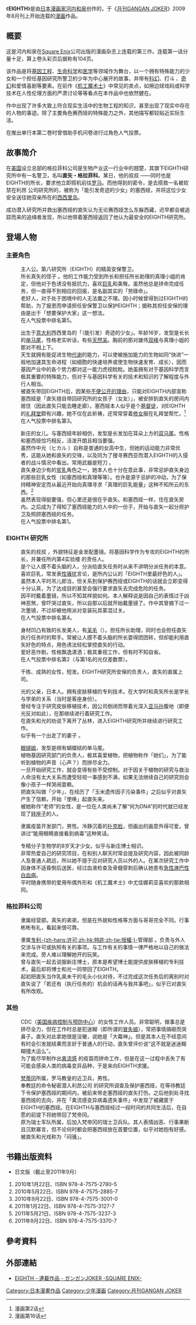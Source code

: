 {{noteTA
|1=zh-hant:長髮;zh-hans:长发;
}}
{{refimprove|time=2011-08-14T13:41:17+00:00}}
{{Infobox animanga/Headerofja
|title= EIGHTH
|image= Manga_Eighth_Vol1_Cover_JP.jpg
|caption= 日版第一卷封面
|japanese= EIGHTH
|english= EIGHTH
|kana= エイス
|romaji= eisu
|genre= [[少年漫画|少年漫画]]、[[喜剧|喜剧]]
}}
{{Infobox animanga/Manga
|標題= 
|作者= [[河内和泉|河内和泉]]
|作畫= 
|出版社= {{flagicon|JPN}} [[史克威尔艾尼克斯|史克威尔艾尼克斯]]
|其他出版社= 
|連載雜誌= [[月刊GANGAN_JOKER|月刊GANGAN JOKER]]
|label= GANGAN COMICS JOKER
|發售日= 2009年7月22日
|開始= 2009年8月號
|結束= 2016年6月號
|冊數= 全16冊
|話數= 全71話+外傳2話
|其他= 
}}
{{Infobox animanga/Footerofja}}
{{漫画}}
《'''EIGHTH'''》是由[[日本|日本]][[漫画家|漫画家]][[河内和泉|河内和泉]]创作的，于《[[月刊GANGAN_JOKER|月刊GANGAN JOKER]]》2009年8月刊上开始连载的[[漫画|漫画]]作品。

== 概要 ==

这是河内和泉在[[史克威尔艾尼克斯#出版部门|Square Enix]]公司出版的漫画杂志上连载的第三作。连载第一话分量十足，算上卷头彩页后据称有104页。

该作品是将[[基因工程|基因工程]]、[[生命科学|生命科学]]和[[医疗卫生|医学]]等领域作为舞台，以一个拥有特殊能力的少女和一个担任基因研究所警卫的少年为中心展开的故事，并带有[[科幻|科幻]]、打斗<!--action-->、[[奇幻|奇幻]]和爱情喜剧等要素。在前作《[[机工魔术士|机工魔术士]]》中常见的卖点，如擦边球戏码或科学技术在人性伦理方面的严肃讨论等等看点在本作品中也依然健在。

作中出现了许多大致上符合现实生活中的生物工程的知识，甚至出现了现实中存在的人物的事迹。除了主要角色赛西娅的特殊能力之外，其他描写都较贴近实际生活。

在推出单行本第二卷时曾借助手机问卷进行过角色人气投票。

== 故事简介 ==

在[[美国|美国]]设立总部的格拉菲科公司是生物产业这一行业中的翘楚，其旗下EIGHTH研究所中有一名警卫，名叫'''直矢・格拉菲科<!--暂定名。ナオヤ・グラフィコ-->'''。某日，他的叔叔<!--暂定-->——同时也是EIGHTH的所长，要求他立即搭机前往[[罗马|罗马]]。而他得到的密令，是去搭救一名被软禁在利昂<!--レオン，暂定-->公司研究所的，被称为「能引发奇迹的少女」的塞西娅，并将这位少女安全送往她双亲所在的[[西西里岛|西西里岛]]。 

成功潜入研究所并救出塞西娅的直矢认为无论赛西娅怎么东躲西藏，迟早都会被追踪而来的追缉者发现，所以他带着塞西娅返回了他认为最安全的EIGHTH研究所。

== 登場人物 ==
=== 主要角色 ===
; {{nihongo|直矢・格拉菲科<!--暂定名-->|ナオヤ・グラフィコ}}
: 主人公。第八研究所（EIGHTH）的精英安保警卫。
: 所长真矢的侄子<!--暂定-->。他的工作能力受到所长和担任所长助理的真理小姐的肯定，但他对于色诱没有抵抗力，喜欢[[巨乳|巨乳]]和美臀。虽然他总是拼命完成任务，但一直得不到相应的回报，是名副其实的「劳碌命」。
: 老好人，对于处于困境中的人无法置之不理。因小时候曾得到过EIGHTH的帮助，为了报恩而申请担任安保警卫以保护EIGHTH；据称其担任安保的理由是出于「想要保护大家」这一想法。
: 在人气投票中排名第5。
<!--其名字中的なお译作直，や参考真矢而译作矢。其姓氏与公司名相同，可能是公司创始者的后代。-->

; {{nihongo|塞西娅<!--暂定名-->|セルシア}}
: 出生于[[意大利|意大利]]西西里岛的「（能引发）奇迹的少女」。年龄16岁，发型是长长的[[马尾|单马尾]]，性格老实听话，有些[[天然呆|天然呆]]。胸前的那对雄伟[[乳房|双峰]]与真理小姐的那对不相上下。
: 天生就拥有能促进生物[[代谢|代谢]]的能力，可以使被施加能力的生物如同“快进”一般地加速其生命进程（如细胞的快速培养或使生物快速发育、成长），因而基因产业中的各个势力都对这一能力虎视眈眈。她虽拥有对于基因科学而言极其重要的特殊能力，但对于与基因科学有关的技术和知识的了解程度与外行人相当。
: 被直矢带回EIGHTH后，因某些[[大人的事情|不便公开的理由]]，只能对EIGHTH内部宣称塞西娅是「直矢擅自带回研究所的女孩子（女友）」，被安排到直矢的房间内居住（因此直矢只能去睡走廊）。塞西娅本人似乎是个[[基督徒|基督徒]]，对EIGHTH的[[礼拜堂|礼拜堂]]颇有兴趣，她不仅在此祈祷，还常常穿着[[修女|修女]]服在礼拜堂帮忙。<ref>漫画第2话</ref>
: 在人气投票中排名第3。

; {{nihongo|新庄光<!--暂定名-->|新庄 ヒカル（しんじょう - ）}}
: 新庄的女儿。与塞西娅年龄相仿，发型是长发加在耳朵上方的[[双马尾|双马尾]]。性格和塞西娅恰巧相反，活泼开朗且相当要强。
: 虽然作中光（ヒカル<!--暂定名-->）自称是普通的女高中生，但她的运动能力非常优秀，这能从她和直矢的交锋，以及同为了搜寻赛西亚而潜入EIGHTH的入侵者的战斗情况中看出。常用武器是短刀<!--knife-->。
: 直矢身边少有的[[贫乳|贫乳]]角色之一，她本人也十分在意此事，非常忌妒直矢身边的那些巨乳女性（如塞西娅和真理等等）。也许是源于忌妒的冲动，为了保持精神安定而从最近开始向真理寻求「真理的巨乳能量」这种不知所云的东西。<ref>漫画第16话</ref>
: 虽然表现得挺要强，但心里还是很在乎直矢。和塞西娅一样，住在直矢房内。之后成为了得知了塞西娅能力的人中的一份子，开始与直矢一起分担护卫及照顾塞西娅的任务。
: 在人气投票中排名第1。

=== EIGHTH 研究所 ===
; {{nihongo|真矢|真矢（しんや）}}
: 直矢的叔叔<!--暂定。也可能是舅舅。-->，外貌特征是金发配墨镜。将基因科学作为专攻的EIGHTH的所长，并兼任所内第4实验楼<!--lab-->的责任人。
: 是个让人摸不着头脑的人，分派给直矢任务时从来不讲明分派任务的本意。喜欢巨乳，常发表[[性骚扰|性骚扰]]言论，是所内公认的「EIGHTH里最好色的人」。
: 虽然本人平时吊儿郎当，但关系到保护赛西娅或EIGHTH的话就会立即变得十分认真，为了达成目的甚至会强行要求直矢去完成危险的任务。
: 因平时戴着墨镜，所以不知其样貌如何。本人解释说是因自己的表情过于凶神恶煞，曾吓哭过直矢，所以自那以后就开始戴墨镜了。作中其曾摘下过一次墨镜，不过却被他用派对变装玩具蒙混过关。
: 在人气投票中排名第4。

; {{nihongo|真理|真理（まり）}}
: 身材凹凸有致的长发美人，有[[呆毛|呆毛]]（{{jpn|j=アホ毛|hg=あほげ|rm=ahoge|f=t}}）。担任所长助理，同时也会担任直矢执行任务时的帮手。常被让人摸不着头脑的所长耍得团团转，但却能利用直矢好色的特点，用色诱法轻松掌控直矢的行动。
: 爱好恶作剧，性格飘逸潇洒；极其重视工作，但有时不知自省。
: 在人气投票中排名第2（与第1名的光仅差数票）。

; {{nihongo|米拉<!--暂定名-->|ミラ}}
: 干练、成熟的女性，短发。EIGHTH研究所安保的负责人，直矢的直属上司。

; {{nihongo|新庄博士|新庄（しんじょう）}}
: 光的父亲，日本人。拥有皮肤移植的专利技术。在大学时和真矢所长是学长与学弟的关系（当时是客座身份）。
: 曾经专注于研究皮肤移植技术，因公司倒闭而带着光深入[[亚马孙雨林|亚马孙]]腹地（即便光反对如此），在那继续进行着研究工作。
: 在直矢和光的劝说下离开了丛林，进入EIGHTH研究所并继续进行研究工作。
: 似乎有一个出走了的妻子<!--似乎离婚了，待确定-->。

; {{nihongo|安杰拉<!--暂定名-->|アンジェラ}}
: [[眼镜娘|眼镜娘]]，发型是绑有蝴蝶结的单马尾。
: 植物基因研究部门的负责人，极其喜爱植物，把植物称作「她们」，为了能听到植物的声音（心声？）而拼尽全力。
: 一旦开始研究工作，就会变得有些不受控制。对于因关于植物的研究与救治人命没有太大关系而遭受轻视一事感到不满，如果无法继续自己的研究则会像小孩子一样哭闹耍赖。
: 把直矢叫做「少年」，在经历了「玉米遗传因子污染事件」之后似乎对直矢产生了信赖，开始「使唤」起直矢来。
: 被她称作“老师”的女性，是一位在人类尚未了解“何为DNA”的时代就已经发现了[[转座子|转座子]]的人。

; {{nihongo|艾萨克<!--暂定名。工程师你感觉如何了啊？！如何了啊？！-->|アイザック}}
: 隶属疫苗开发部门，男性。冷静沉着的[[扑克脸|扑克脸]]，但画出的画意外得可爱。曾讲过“能用眼睛直接看到病毒”这种笑话。

; {{nihongo|天王寺莉央<!-- 暂定名，避免与某汉化组译名撞车 -->|天王寺りお（てんのうじ - ）}}
: 专精分子生物学的8岁天才少女。似乎与新庄博士相识。
: 非常热爱自己的研究项目，在和别人聊天时常会提及研究内容，因此被同龄人及普通人疏远，所以她不擅于应对研究人员以外的人。在某次研究工作中因身体不适昏倒后送医，经过血液检查及骨髓穿刺后确认她患有[[急性淋巴性白血病|急性淋巴性白血病]]。
: 平时随身携带的爱用布偶外形和《机工魔术士》中尤佳娜莉亚喜欢的那款相同。

=== 格拉菲科公司 ===
; {{nihongo|龙一|龍一（りゅういち）}}
: 隶属经营部。真矢的弟弟，但是在外貌和性格等方面与哥哥完全不同。行事彬彬有礼，看起来很可靠。

; {{nihongo|奈緒美・赛加尔<!--暂定名-->|ナオミ＝セガール}}
: 隶属[[专利|专利]][[license|-{zh-hans:许可;zh-hk:特許;zh-tw:授權;}-]]管理部<!--暂定名。原文为License部-->。负责与外人交涉与许可或执照有关的事项。与工作有关的事情一律严格地以自己的做法<!--my pace-->来完成。旁人难以理解她开的玩笑。
: 曾与直矢一起去说服新庄博士，原本是希望博士能提供皮肤移植的专利技术，最后却将博士和光一同带回了EIGHTH。
: 起初把直矢当作乳臭未干的毛头小伙对待，不过完成这次任务后的离别时对直矢说了「若还有（执行任务的）机会的话再与我共事吧」，似乎已对直矢有所改观。

=== 其他 ===
; {{nihongo|托里尼迪<!--暂定名-->|トリニティ}}
: CDC（[[美国疾病控制与预防中心|美国疾病控制与预防中心]]）的女性工作人员。非常聪明，做事总是拼尽全力，但在工作时总是犯迷糊（即所谓的[[冒失娘|冒失娘]]），常把事情搞砸而哭鼻子。直矢对此拿她很是没辙，说她是「大霉神」。但是其本人在不经意间有时会引发就结果而言好于普通人的行动，直矢曾评价说“这不就是迷迷糊糊撞大运么”。<!--原句为：しかし、本人は意図していないが結果的に常人離れした行動を起こすことがあり、ナオヤには「天然の出来る人ではないか？」と言われている。-->
: 为了能尽早制作出[[禽流感|禽流感]] 的疫苗而拼命工作，但是在这一过程中丢失了有可能会感染人类的病毒变异品种，于是来向EIGHTH求援。

; {{nihongo|卢卡・布鲁克哈鲁德<!--暂定名-->|ルカ・ブルクハルト}}
: [[梵蒂冈|梵蒂冈]]所属，罗马教皇的近卫兵，男性。
: 奉教廷的命令秘密潜入利昂公司<!--暂定名-->的研究所调查及保护塞西娅，在等待教廷下令保护塞西娅的期间内，被前来带走塞西娅的直矢打伤。之后他到处寻找塞西娅的去向，并在「禽流感变异病毒遗失事件」中发现了被藏匿于EIGHTH的塞西娅。在EIGHTH与塞西娅经过一段时间的共同生活后，在自愿的前提下将她带回了梵帝冈。<!--不过因为梵帝冈教廷内部对塞西娅的安排而开始怀疑起是将她带回梵帝冈是否正确。--> 
: 原为瑞士军队所属，后加入梵帝冈的瑞士卫兵队。其人表情凶恶、行事果断且沉默寡言，但不论何时都会把塞西娅放在首要位置，似乎对她抱有好感。被直矢和光戏称为「闷骚」。

== 书籍出版资料 ==
*日文版（截止至2011年9月）
# 2010年1月22日、ISBN 978-4-7575-2780-5
# 2010年5月22日、ISBN 978-4-7575-2885-7
# 2010年9月22日、ISBN 978-4-7575-3001-0
# 2011年1月22日、ISBN 978-4-7575-3127-7
# 2011年5月21日、ISBN 978-4-7575-3237-3
# 2011年9月22日、ISBN 978-4-7575-3370-7

== 參考資料 ==
{{reflist}}

== 外部連結 ==
* {{ja}} [http://www.square-enix.com/jp/magazine/joker/series/eighth/index.html EIGHTH - 連載作品 - ガンガンJOKER -SQUARE ENIX-]{{Wayback|url=http://www.square-enix.com/jp/magazine/joker/series/eighth/index.html |date=20111202195611 }}

{{DEFAULTSORT:EIGHTH}}
[[Category:日本漫畫作品|Category:日本漫畫作品]]
[[Category:少年漫画|Category:少年漫画]]
[[Category:月刊GANGAN_JOKER|Category:月刊GANGAN JOKER]]